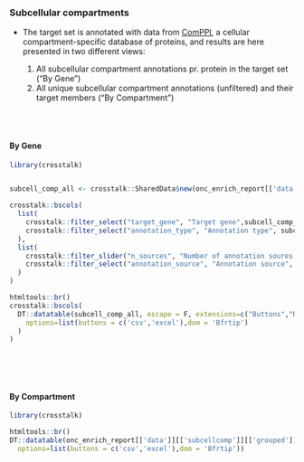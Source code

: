 ### Subcellular compartments {.tabset}

* The target set is annotated with data from [ComPPI](http://comppi.linkgroup.hu/), a cellular compartment-specific database of proteins, and results are here presented in two different views:

   1. All subcellular compartment annotations pr. protein in the target set ("By Gene")
   2. All unique subcellular compartment annotations (unfiltered) and their target members ("By Compartment")

<br><br>

#### By Gene

```r
library(crosstalk)


subcell_comp_all <- crosstalk::SharedData$new(onc_enrich_report[['data']][['subcellcomp']][['all']])

crosstalk::bscols(
  list(
    crosstalk::filter_select("target_gene", "Target gene",subcell_comp_all,~symbol),
    crosstalk::filter_select("annotation_type", "Annotation type", subcell_comp_all, ~annotation_type)
  ),
  list(
    crosstalk::filter_slider("n_sources", "Number of annotation soures (confidence)", subcell_comp_all, ~n_sources),
    crosstalk::filter_select("annotation_source", "Annotation source", subcell_comp_all, ~annotation_source)
  )
)

htmltools::br()
crosstalk::bscols(
  DT::datatable(subcell_comp_all, escape = F, extensions=c("Buttons","Responsive"), width = "100%",
    options=list(buttons = c('csv','excel'),dom = 'Bfrtip')
  )
)

```
<br><br><br>

#### By Compartment

```r
library(crosstalk)

htmltools::br()
DT::datatable(onc_enrich_report[['data']][['subcellcomp']][['grouped']], escape = F, extensions=c("Buttons","Responsive"), width = "100%",
  options=list(buttons = c('csv','excel'),dom = 'Bfrtip'))


```
<br><br><br>



